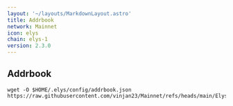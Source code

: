 ```yaml
---
layout: '~/layouts/MarkdownLayout.astro'
title: Addrbook
network: Mainnet
icon: elys
chain: elys-1
version: 2.3.0 
---
```

## Addrbook

```
wget -O $HOME/.elys/config/addrbook.json https://raw.githubusercontent.com/vinjan23/Mainnet/refs/heads/main/Elys/addrbook.json
```
